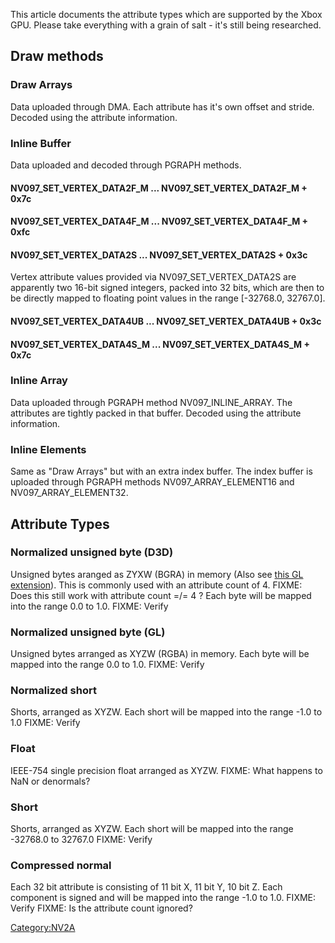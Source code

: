 This article documents the attribute types which are supported by the Xbox GPU.
Please take everything with a grain of salt - it's still being researched.

== Draw methods ==

=== Draw Arrays ===

Data uploaded through DMA.
Each attribute has it's own offset and stride.
Decoded using the attribute information.

=== Inline Buffer ===

Data uploaded and decoded through PGRAPH methods.

==== NV097_SET_VERTEX_DATA2F_M ... NV097_SET_VERTEX_DATA2F_M + 0x7c ====
==== NV097_SET_VERTEX_DATA4F_M ... NV097_SET_VERTEX_DATA4F_M + 0xfc ====
==== NV097_SET_VERTEX_DATA2S ... NV097_SET_VERTEX_DATA2S + 0x3c ====

Vertex attribute values provided via NV097_SET_VERTEX_DATA2S are
apparently two 16-bit signed integers, packed into 32 bits, which are
then to be directly mapped to floating point values in the range
[-32768.0, 32767.0].

==== NV097_SET_VERTEX_DATA4UB ... NV097_SET_VERTEX_DATA4UB + 0x3c ====
==== NV097_SET_VERTEX_DATA4S_M ... NV097_SET_VERTEX_DATA4S_M + 0x7c ====

=== Inline Array ===

Data uploaded through PGRAPH method NV097_INLINE_ARRAY.
The attributes are tightly packed in that buffer.
Decoded using the attribute information.

=== Inline Elements ===

Same as "Draw Arrays" but with an extra index buffer.
The index buffer is uploaded through PGRAPH methods NV097_ARRAY_ELEMENT16 and NV097_ARRAY_ELEMENT32.

== Attribute Types ==

=== Normalized unsigned byte (D3D) === 

Unsigned bytes aranged as ZYXW (BGRA) in memory (Also see [http://www.opengl.org/registry/specs/ARB/vertex_array_bgra.txt this GL extension]).
This is commonly used with an attribute count of 4.
FIXME: Does this still work with attribute count =/= 4 ?
Each byte will be mapped into the range 0.0 to 1.0.
FIXME: Verify

=== Normalized unsigned byte (GL) ===

Unsigned bytes arranged as XYZW (RGBA) in memory.
Each byte will be mapped into the range 0.0 to 1.0.
FIXME: Verify

=== Normalized short ===

Shorts, arranged as XYZW.
Each short will be mapped into the range -1.0 to 1.0
FIXME: Verify

=== Float ===

IEEE-754 single precision float arranged as XYZW.
FIXME: What happens to NaN or denormals?

=== Short ===

Shorts, arranged as XYZW.
Each short will be mapped into the range -32768.0 to 32767.0
FIXME: Verify

=== Compressed normal ===

Each 32 bit attribute is consisting of 11 bit X, 11 bit Y, 10 bit Z.
Each component is signed and will be mapped into the range -1.0 to 1.0.
FIXME: Verify
FIXME: Is the attribute count ignored?


[[Category:NV2A]]